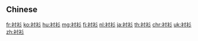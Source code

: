 {{also|襯衫}}
==Chinese==
{{zh-see|襯衫}}

[[fr:衬衫]]
[[ko:衬衫]]
[[hu:衬衫]]
[[mg:衬衫]]
[[fj:衬衫]]
[[nl:衬衫]]
[[ja:衬衫]]
[[th:衬衫]]
[[chr:衬衫]]
[[uk:衬衫]]
[[zh:衬衫]]